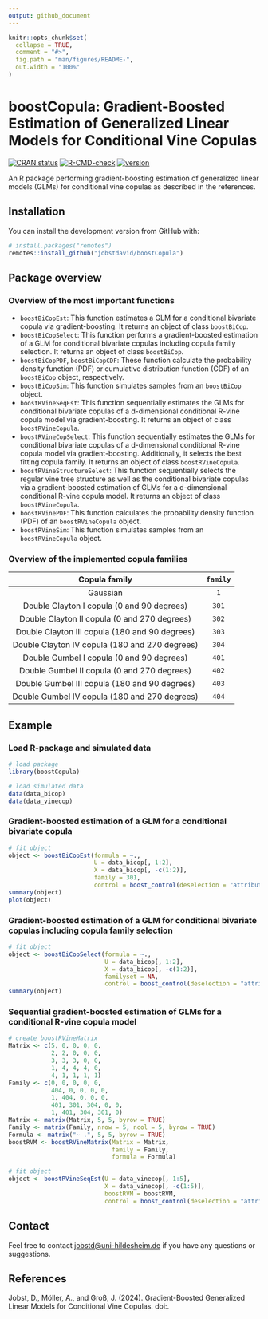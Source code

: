 ```yaml
---
output: github_document
---
```


```r
knitr::opts_chunk$set(
  collapse = TRUE,
  comment = "#>",
  fig.path = "man/figures/README-",
  out.width = "100%"
)
```

# boostCopula: Gradient-Boosted Estimation of Generalized Linear Models for Conditional Vine Copulas

<!-- badges: start -->

[![CRAN status](https://www.r-pkg.org/badges/version/boostCopula)](https://CRAN.R-project.org/package=boostCopula) [![R-CMD-check](https://github.com/jobstdavid/boostCopula/workflows/R-CMD-check/badge.svg)](https://github.com/jobstdavid/boostCopula/actions) [![version](https://img.shields.io/badge/version-0.1.0-green.svg?style=flat)](https://github.com/jobstdavid/boostCopula)

<!-- badges: end -->

An R package performing gradient-boosting estimation of generalized linear models (GLMs) for conditional vine copulas as described in the references.

## Installation

You can install the development version from GitHub with:

``` r
# install.packages("remotes")
remotes::install_github("jobstdavid/boostCopula")
```

## Package overview

### Overview of the most important functions

-   `boostBiCopEst`: This function estimates a GLM for a conditional bivariate copula via gradient-boosting. It returns an object of class `boostBiCop`.
-   `boostBiCopSelect`: This function performs a gradient-boosted estimation of a GLM for conditional bivariate copulas including copula family selection. It returns an object of class `boostBiCop`.
-   `boostBiCopPDF`, `boostBiCopCDF`: These function calculate the probability density function (PDF) or cumulative distribution function (CDF) of an `boostBiCop` object, respectively.
-   `boostBiCopSim`: This function simulates samples from an `boostBiCop` object.
-   `boostRVineSeqEst`: This function sequentially estimates the GLMs for conditional bivariate copulas of a d-dimensional conditional R-vine copula model via gradient-boosting. It returns an object of class `boostRVineCopula`.
-   `boostRVineCopSelect`: This function sequentially estimates the GLMs for conditional bivariate copulas of a d-dimensional conditional R-vine copula model via gradient-boosting. Additionally, it selects the best fitting copula family. It returns an object of class `boostRVineCopula`.
-   `boostRVineStructureSelect`: This function sequentially selects the regular vine tree structure as well as the conditional bivariate copulas via a gradient-boosted estimation of GLMs for a d-dimensional conditional R-vine copula model. It returns an object of class `boostRVineCopula`.
-   `boostRVinePDF`: This function calculates the probability density function (PDF) of an `boostRVineCopula` object.
-   `boostRVineSim`: This function simulates samples from an `boostRVineCopula` object.

### Overview of the implemented copula families

|     Copula family   | `family` |                
|:--------------------:|:-------------:|
|   Gaussian |    `1`  |  
| Double Clayton I copula (0 and 90 degrees) |    `301`  | 
| Double Clayton II copula (0 and 270 degrees) |    `302`  | 
| Double Clayton III copula (180 and 90 degrees) |    `303`  | 
| Double Clayton IV copula (180 and 270 degrees) |    `304`  | 
| Double Gumbel I copula (0 and 90 degrees) |    `401`  | 
| Double Gumbel II copula (0 and 270 degrees) |    `402`  | 
| Double Gumbel III copula (180 and 90 degrees) |    `403`  | 
| Double Gumbel IV copula (180 and 270 degrees) |    `404`  | 


## Example

### Load R-package and simulated data

```r
# load package
library(boostCopula)

# load simulated data
data(data_bicop)
data(data_vinecop)
```

### Gradient-boosted estimation of a GLM for a conditional bivariate copula
```r
# fit object
object <- boostBiCopEst(formula = ~.,
                        U = data_bicop[, 1:2],
                        X = data_bicop[, -c(1:2)],
                        family = 301,
                        control = boost_control(deselection = "attributable"))
summary(object)
plot(object)
```

### Gradient-boosted estimation of a GLM for conditional bivariate copulas including copula family selection
```r
# fit object
object <- boostBiCopSelect(formula = ~.,
                           U = data_bicop[, 1:2],
                           X = data_bicop[, -c(1:2)],
                           familyset = NA,
                           control = boost_control(deselection = "attributable"))
summary(object)
```


### Sequential gradient-boosted estimation of GLMs for a conditional R-vine copula model

```r
# create boostRVineMatrix
Matrix <- c(5, 0, 0, 0, 0,
            2, 2, 0, 0, 0,
            3, 3, 3, 0, 0,
            1, 4, 4, 4, 0,
            4, 1, 1, 1, 1)
Family <- c(0, 0, 0, 0, 0,
            404, 0, 0, 0, 0,
            1, 404, 0, 0, 0,
            401, 301, 304, 0, 0,
            1, 401, 304, 301, 0)
Matrix <- matrix(Matrix, 5, 5, byrow = TRUE)
Family <- matrix(Family, nrow = 5, ncol = 5, byrow = TRUE)
Formula <- matrix("~ .", 5, 5, byrow = TRUE)
boostRVM <- boostRVineMatrix(Matrix = Matrix,
                             family = Family,
                             formula = Formula)

# fit object
object <- boostRVineSeqEst(U = data_vinecop[, 1:5],
                           X = data_vinecop[, -c(1:5)],
                           boostRVM = boostRVM,
                           control = boost_control(deselection = "attributable"))
```

## Contact

Feel free to contact [jobstd\@uni-hildesheim.de](mailto:jobstd@uni-hildesheim.de) if you have any questions or suggestions.

## References

Jobst, D., Möller, A., and Groß, J. (2024). Gradient-Boosted Generalized Linear Models for Conditional Vine Copulas. doi:.
